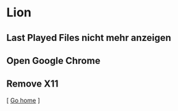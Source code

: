 =Lion=

==Last Played Files nicht mehr anzeigen==

{{{class="brush: bash; ; toolbar: false;"
  
  defaults write com.apple.QuickTimePlayerX NSRecentDocumentsLimit 0
  defaults delete com.apple.QuickTimePlayerX.LSSharedFileList RecentDocuments
  defaults write com.apple.QuickTimePlayerX.LSSharedFileList RecentDocuments -dict-add MaxAmount 0

}}}

{{{class="brush: bash; ; toolbar: false;"
  
  defaults write org.niltsh.MPlayerX NSRecentDocumentsLimit 0
  defaults delete org.niltsh.MPlayerX.LSSharedFileList RecentDocuments
  defaults write org.niltsh.MPlayerX.LSSharedFileList RecentDocuments -dict-add MaxAmount 0

}}}

==Open Google Chrome==

{{{class="brush: bash; ; toolbar: false;"
  
  open /Applications/Google\ Chrome\ Canary.app --args --allow-running-insecure-content

}}}

==Remove X11==

{{{class="brush: bash; ; toolbar: false;"
  
  launchctl unload /Library/LaunchAgents/org.macosforge.xquartz.startx.plist
  sudo launchctl unload /Library/LaunchDaemons/org.macosforge.xquartz.privileged_startx.plist
  sudo rm -rf /opt/X11* /Library/Launch*/org.macosforge.xquartz.* /Applications/Utilities/XQuartz.app /etc/*paths.d/*XQuartz
  sudo pkgutil --forget org.macosforge.xquartz.pkg

}}}

[ [[index|Go home]] ]
